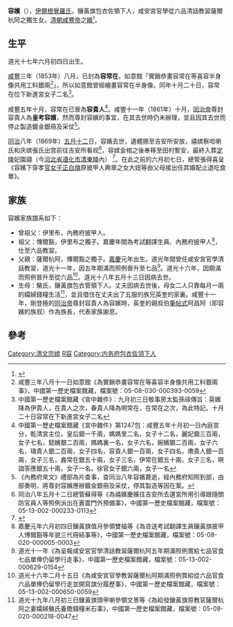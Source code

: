 '''容嬪'''（{{bd|1837年7月6日||1869年6月21日|}}），[[伊爾根覺羅氏|伊爾根覺羅氏]]，鑲黃旗包衣佐領下人，咸安宮官學從六品清話教習薩爾杭阿之獨生女。[[清朝|清朝]][[咸豐帝|咸豐帝]]之[[嬪|嬪]]<ref>{{cite book|author=莊吉發|year=2008|title=咸豐事典|pages=242|publisher=遠流出版公司}}</ref>。

==生平==

道光十七年六月初四日出生。

[[咸丰|咸豐]]三年（1853年）八月，已封為'''容常在'''，如意館「實銷恭畫容常在等喜容半身像共用工料銀兩<ref> 咸豐三年八月十一日如意館《為實銷恭畫容常在等喜容半身像共用工料銀兩事》，中國第一歷史檔案館藏，檔案號：05-08-030-000393-0059</ref>」，所以如意館曾經繪畫容常在半身像。同年十月二十日，容常在位下新進宮女子二名<ref>中國第一歷史檔案館藏《宮中雜件》：九月初三日敬事房太監孫祿傳旨：英嬪降為伊貴人，在貴人之次，春貴人降為明常在，在常在之次，為此特記。十月二十日容常在下新進宮女子二名 </ref>。

咸豐五年十月，容常在已晉為'''容貴人'''<ref>中國第一歷史檔案館藏《宮中雜件》第1247包：咸豐五年十月初一日內庭宮分，乾清宮主位，皇后銀一千兩，媽媽里二名，女子十二名，麗妃銀三百兩，女子七名，懿嬪銀二百兩，媽媽裏一名，女子六名，婉嬪銀二百兩，女子六名，璹貴人銀二百兩，女子四名，容貴人銀一百兩，女子四名，璷貴人銀一百兩，女子三名，錱常在銀五十兩，女子三名，伊常在銀五十兩，女子三名，暝諳答應銀五十兩，女子一名，徐官女子銀六兩，女子一名</ref>。咸豐十一年（1861年）十月，[[同治帝|同治帝]]尊封容貴人為'''皇考容嬪'''，然而尊封容嬪的事宜，在其去世時仍未辦理，並且因其去世而停止製造鍍金銀冊及采仗<ref>《內務府來文》禮部為片查事，查同治八年容嬪薨逝，經內務府知照到部，由部奏明，將尊封容嬪應辦鍍金銀冊及采仗，停其製造等因在案。 </ref>。

[[同治|同治]]八年（1869年）[[五月十二|五月十二]]日，容嬪去世，遺體挪至吉安所安放，禧嫔察哈喇氏和庆嫔張氏出宫前往吉安所看视<ref> 同治八年五月十二日總管蘇得等《為禧嬪慶嬪往吉安所去還宮所用引導跟隨關防官員人等照例派出在蒼震門外預備事》，中國第一歷史檔案館藏，檔案號：05-13-002-000233-0113</ref>，容嫔金棺之後奉移至田村暫安，最終入葬[[清定陵|定陵]]妃園寢（今[[河北省|河北省]][[遵化市|遵化市]][[清東陵|清東陵]]內） <ref>{{cite book|author=王佩環|year=1993|title=清宮后妃|pages=351|publisher=遼寧大學出版社}}</ref>。在此之前的六月初七日，總管張得喜呈《容嬪下穿孝[[官女子|官女子]][[正白旗|正白旗]]原披甲人興章之女大妞等由父母接出任其婚配止退吃食單》。

==家族==
容嬪家族譜系如下：
*曾祖父：伊里布，內務府披甲人。
*祖父：慱爾豁，伊里布之獨子。嘉慶年間為考試翻譯生員、內務府披甲人<ref>嘉慶元年六月初四日鑲黃旗值月參領雙福等《為咨送考試翻譯生員鑲黃旗披甲人博爾豁等年貌三代冊結事等》，中國第一歷史檔案館藏，檔案號：05-08-020-000005-0003 </ref>，仕至六品教習。
*父親：薩爾杭阿，慱爾豁之獨子。[[嘉慶|嘉慶]]元年出生。道光年間曾任咸安宮官學清話教習，道光十一年，因五年期滿而照例晉升至七品<ref>道光十一年《為呈報咸安宮官學清話教習薩爾杭阿五年期滿照例賞給七品官食七品單俸仍留學行走事》，中國第一歷史檔案館藏，檔案號：05-13-002-000629-0154</ref>。道光十六年，因期滿而照例晉升至從六品<ref>道光十六年二月十五日《為咸安宮官學教習薩爾杭阿期滿照例賞給從六品官食六品單俸仍留學行走並開寫旗分履歷事》，中國第一歷史檔案館藏，檔案號：05-13-002-000650-0059</ref>。道光十八年五月十三日因病去世。
*生母：駱氏，鑲黃旗包衣管領下人。丈夫因病去世後，母女二人只靠每月一兩的孀婦錢糧生活<ref>道光十九年八月初三日鑲黃旗頭甲喇參領文景等《為給發鑲黃旗原教官薩爾杭阿之妻孀婦駱氏養贍錢糧米石事》，中國第一歷史檔案館藏，檔案號：05-08-020-000218-0047</ref>，並且借住在丈夫出了五服的族兄英奎的家裏。咸豐十一年，剛登極的[[同治帝|同治帝]]尊封容貴人為容嬪時，英奎的親叔伯[[筆帖式|筆帖式]]阿昌阿（即容嬪的族叔）作為族長，代表家族謝恩。

==參考==
{{reflist|2}}

{{清文宗皇室}}
[[Category:清文宗嫔|Category:清文宗嫔]]
[[Category:伊爾根覺羅氏|R容]]
[[Category:内务府包衣佐领下人|Category:内务府包衣佐领下人]]